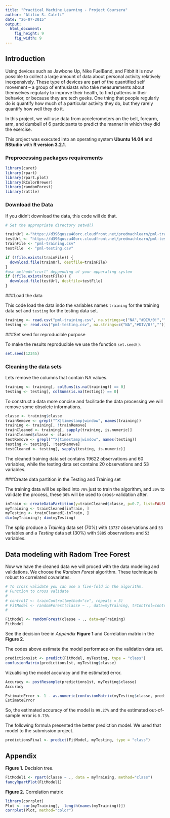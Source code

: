 ```yaml
---
title: "Practical Machine Learning - Project Coursera"
author: "Atilio S. Calefi"
date: "26-07-2015"
output: 
  html_document:
    fig_height: 9
    fig_width: 9
---
```


## Introduction  

Using devices such as Jawbone Up, Nike FuelBand, and Fitbit it is now possible to collect a large amount of data about personal activity relatively inexpensively. These type of devices are part of the quantified self movement – a group of enthusiasts who take measurements about themselves regularly to improve their health, to find patterns in their behavior, or because they are tech geeks. One thing that people regularly do is quantify how much of a particular activity they do, but they rarely quantify how well they do it.  

In this project, we will use data from accelerometers on the belt, forearm, arm, and dumbell of 6 participants to predict the manner in which they did the exercise. 

This project was executed into an operating system **Ubuntu 14.04** and **RStudio** with **R version 3.2.1**.

### Preprocessing packages requirements

```r
library(caret)
library(rpart)
library(rpart.plot)
library(RColorBrewer)
library(randomForest)
library(rattle)
```

### Download the Data

If you didn't download the data, this code will do that.

```r
# Set the appropriate directory setwd()

trainUrl <-"https://d396qusza40orc.cloudfront.net/predmachlearn/pml-training.csv"
testUrl <- "https://d396qusza40orc.cloudfront.net/predmachlearn/pml-testing.csv"
trainFile <- "pml-training.csv"
testFile  <- "pml-testing.csv"

if (!file.exists(trainFile)) {
  download.file(trainUrl, destfile=trainFile)
}
#use method="crurl" deppending of your opperating system
if (!file.exists(testFile)) {
  download.file(testUrl, destfile=testFile)
}
```


###Load the data

This code load the data indo the variables names `training` for the training data set and `testing` for the testing data set.

```r
training <- read.csv("pml-training.csv", na.strings=c("NA","#DIV/0!",""))
testing <- read.csv("pml-testing.csv", na.strings=c("NA","#DIV/0!",""))
```

###Set seed for reproducible purpose

To make the results reproducible we use the function `set.seed()`.

```r
set.seed(12345)
```

### Cleaning the data sets

Lets remove the columns that contain NA values.
```r
training <- training[, colSums(is.na(training)) == 0] 
testing <- testing[, colSums(is.na(testing)) == 0] 
```  

To construct a data more concise and facilitade the data processing we will remove some obsolete informations.

```r
classe <- training$classe
trainRemove <- grepl("^X|timestamp|window", names(training))
training <- training[, !trainRemove]
trainCleaned <- training[, sapply(training, is.numeric)]
trainCleaned$classe <- classe
testRemove <- grepl("^X|timestamp|window", names(testing))
testing <- testing[, !testRemove]
testCleaned <- testing[, sapply(testing, is.numeric)]
```

The cleaned training data set contains 19622 observations and 60 variables, while the testing data set contains 20 observations and 53 variables.

###Create data partition in the Testing and Training set

The training data will be splited into `70%` just to train the algorithm, and `30%` to validate the process, these `30%` will be used to cross-validation after.

```r
inTrain <- createDataPartition(y=trainCleaned$classe, p=0.7, list=FALSE)
myTraining <- trainCleaned[inTrain, ]
myTesting <- trainCleaned[-inTrain, ]
dim(myTraining); dim(myTesting)
```

The splip produce a *Training* data set (70%) with `13737` observations and `53` variables and a *Testing* data set (30%) with `5885` observations and `53` variables.

## Data modeling with Radom Tree Forest

Now we have the cleaned data we will proced with the data modeling and validations.
We choose the *Random Forest* algorithm. These technique is robust to correlated covariates. 

```r
# To cross validate you can use a five-fold in the algorithm.  
# Function to cross validate
#
# controlT <- trainControl(method="cv", repeats = 5)
# FitModel <- randomForest(classe ~ ., data=myTraining, trControl=controlT, ntree = 250)
#

FitModel <- randomForest(classe ~ ., data=myTraining)
FitModel
```

See the decision tree in *Appendix* **Figure 1** and Correlation matrix in the **Figure 2**.

The codes above estimate the model performace on the validation data set.

```r
predictions1st <- predict(FitModel, myTesting, type = "class")
confusionMatrix(predictions1st, myTesting$classe)
```

Vizualising the model accuracy and the estimated error.

```r
Accuracy <- postResample(predictions1st, myTesting$classe)
Accuracy

EstimateError <- 1 - as.numeric(confusionMatrix(myTesting$classe, predictions1st)$overall[1])
EstimateError
```

So, the estimated accuracy of the model is `99.27%` and the estimated out-of-sample error is `0.73%`.

The following formula presented the better prediction model. We used that model to the submission project.

```r
predictionsFinal <- predict(FitModel, myTesting, type = "class")
```

## Appendix

**Figure 1.** Decision tree.

```r
FitModel1 <- rpart(classe ~ ., data = myTraining, method="class")
fancyRpartPlot(FitModel1)
```

**Figure 2.** Correlation matrix  
```r
library(corrplot)
Plot <- cor(myTraining[, -length(names(myTraining))])
corrplot(Plot, method="color")
```
